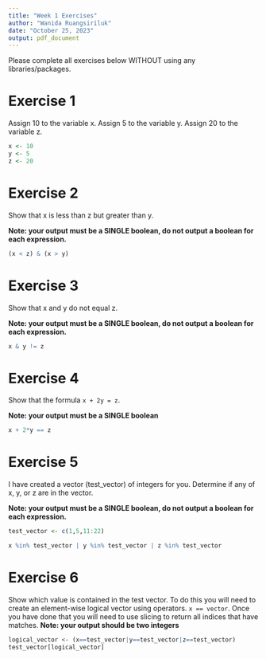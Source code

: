 ```yaml
---
title: "Week 1 Exercises"
author: "Wanida Ruangsiriluk"
date: "October 25, 2023"
output: pdf_document
---
```


Please complete all exercises below WITHOUT using any libraries/packages.

# Exercise 1
Assign 10 to the variable x. Assign 5 to the variable y. Assign 20 to the variable z.

```r

x <- 10
y <- 5
z <- 20

```


# Exercise 2
Show that x is less than z but greater than y.

**Note: your output must be a SINGLE boolean, do not output a boolean for each expression.**

```r

(x < z) & (x > y)


```

# Exercise 3
Show that x and y do not equal z. 

**Note: your output must be a SINGLE boolean, do not output a boolean for each expression.**

```r

x & y != z


```


# Exercise 4
Show that the formula `x + 2y = z`. 

**Note: your output must be a SINGLE boolean**

```r

x + 2*y == z


```

# Exercise 5
I have created a vector (test_vector) of integers for you. Determine if any of x, y, or z are in the vector. 

**Note: your output must be a SINGLE boolean, do not output a boolean for each expression.**


```r
test_vector <- c(1,5,11:22)

x %in% test_vector | y %in% test_vector | z %in% test_vector

```

# Exercise 6
Show which value is contained in the test vector. To do this you will need to create an element-wise logical vector using operators. `x == vector`. Once you have done that you will need to use slicing to return all indices that have matches.
**Note: your output should be two integers**

```r
logical_vector <- (x==test_vector|y==test_vector|z==test_vector)
test_vector[logical_vector]

```

